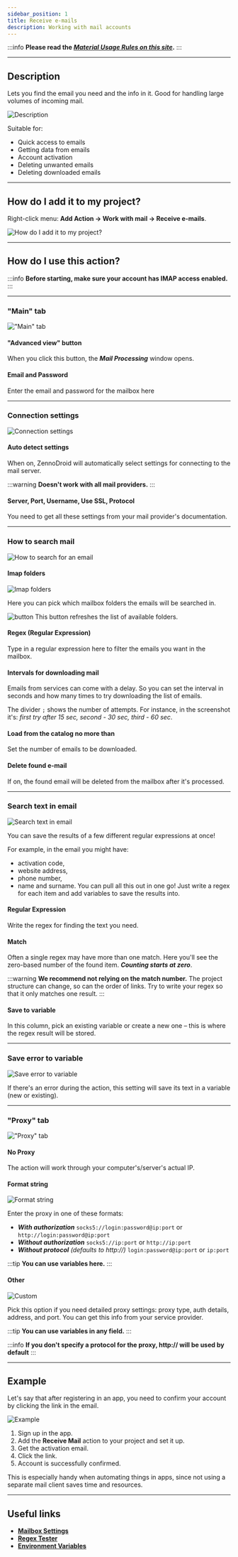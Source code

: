 ```yaml
---
sidebar_position: 1
title: Receive e-mails
description: Working with mail accounts
---
```

:::info **Please read the [*Material Usage Rules on this site*](../Disclaimer).**
:::
_______________________________________________  
## Description  
Lets you find the email you need and the info in it. Good for handling large volumes of incoming mail.

![Description](./assets/RecieveEmails/RecieveEmails_pic1.png)

Suitable for:
- Quick access to emails
- Getting data from emails
- Account activation
- Deleting unwanted emails
- Deleting downloaded emails
_______________________________________________
## How do I add it to my project?
Right-click menu: **Add Action → Work with mail → Receive e-mails**.

![How do I add it to my project?](./assets/RecieveEmails/RecieveEmails_pic2.png)
_______________________________________________
## How do I use this action?
:::info **Before starting, make sure your account has IMAP access enabled.**
:::
_______________________________________________
### "Main" tab
!["Main" tab](./assets/RecieveEmails/RecieveEmails_pic3.png)

#### "Advanced view" button
When you click this button, the ***Mail Processing*** window opens.

#### Email and Password
Enter the email and password for the mailbox here
_______________________________________________
### Connection settings
![Connection settings](./assets/RecieveEmails/RecieveEmails_pic4.png)

#### Auto detect settings
When on, ZennoDroid will automatically select settings for connecting to the mail server.

:::warning **Doesn't work with all mail providers.**
:::

#### Server, Port, Username, Use SSL, Protocol
You need to get all these settings from your mail provider's documentation.
_______________________________________________
### How to search mail
![How to search for an email](./assets/RecieveEmails/RecieveEmails_pic5.png)

#### Imap folders
![Imap folders](./assets/RecieveEmails/RecieveEmails_pic6.png)

Here you can pick which mailbox folders the emails will be searched in.

![button](./assets/RecieveEmails/RecieveEmails_pic7.png)  This button refreshes the list of available folders.

#### Regex (Regular Expression)
Type in a regular expression here to filter the emails you want in the mailbox.

#### Intervals for downloading mail
Emails from services can come with a delay. So you can set the interval in seconds and how many times to try downloading the list of emails.

The divider `;` shows the number of attempts. For instance, in the screenshot it's: *first try after 15 sec, second - 30 sec, third - 60 sec*.

#### Load from the catalog no more than
Set the number of emails to be downloaded.

#### Delete found e-mail
If on, the found email will be deleted from the mailbox after it's processed.
_______________________________________________
### Search text in email
![Search text in email](./assets/RecieveEmails/RecieveEmails_pic8.png)

You can save the results of a few different regular expressions at once!

For example, in the email you might have:
- activation code,
- website address,
- phone number,
- name and surname.
You can pull all this out in one go! Just write a regex for each item and add variables to save the results into.

#### Regular Expression
Write the regex for finding the text you need.

#### Match #
Often a single regex may have more than one match. Here you'll see the zero-based number of the found item. ***Counting starts at zero***.

:::warning **We recommend not relying on the match number.**
The project structure can change, so can the order of links.
Try to write your regex so that it only matches one result.
:::

#### Save to variable
In this column, pick an existing variable or create a new one – this is where the regex result will be stored.
_______________________________________________
### Save error to variable
![Save error to variable](./assets/RecieveEmails/RecieveEmails_pic9.png)

If there's an error during the action, this setting will save its text in a variable (new or existing).
_______________________________________________
### "Proxy" tab
!["Proxy" tab](./assets/RecieveEmails/RecieveEmails_pic10.png)

#### No Proxy
The action will work through your computer's/server's actual IP.

#### Format string
![Format string](./assets/RecieveEmails/RecieveEmails_pic11.png)

Enter the proxy in one of these formats:
- ***With authorization***  `socks5://login:password@ip:port` or `http://login:password@ip:port`
- ***Without authorization***  `socks5://ip:port` or `http://ip:port`
- ***Without protocol*** *(defaults to http://)*  `login:password@ip:port` or `ip:port`

:::tip **You can use variables here.**
:::

#### Other
![Custom](./assets/RecieveEmails/RecieveEmails_pic12.png)

Pick this option if you need detailed proxy settings: proxy type, auth details, address, and port. You can get this info from your service provider.

:::tip **You can use variables in any field.**
:::

:::info **If you don't specify a protocol for the proxy, http:// will be used by default**
:::
_______________________________________________
## Example
Let's say that after registering in an app, you need to confirm your account by clicking the link in the email.

![Example](./assets/RecieveEmails/RecieveEmails_pic13.png)

1. Sign up in the app.
2. Add the **Receive Mail** action to your project and set it up.
3. Get the activation email.
4. Click the link.
5. Account is successfully confirmed.

This is especially handy when automating things in apps, since not using a separate mail client saves time and resources.
_______________________________________________
## Useful links
- [**Mailbox Settings**](../Settings/Mailbox)
- [**Regex Tester**](../Tools/RegEx_Tester)
- [**Environment Variables**](../pm/Creating/Variables)